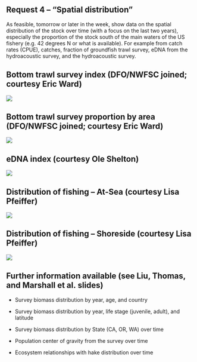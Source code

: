 ## Request 4 -- "Spatial distribution"

As feasible, tomorrow or later in the week, show data on the spatial distribution of the stock over time (with a focus on the last two years), especially the proportion of the stock south of the main waters of the US fishery (e.g. 42 degrees N or what is available). For example from catch rates (CPUE), catches, fraction of groundfish trawl survey, eDNA from the hydroacoustic survey, and the hydroacoustic survey.


## Bottom trawl survey index (DFO/NWFSC joined; courtesy Eric Ward)
![](../../../beamer/srg/requests/requests-day-1/image-files/Estimated_indices_2018_2023)

## Bottom trawl survey proportion by area (DFO/NWFSC joined; courtesy Eric Ward)
![](../../../beamer/srg/requests/requests-day-1/image-files/Estimated_proportion_2018_2023)

## eDNA index (courtesy Ole Shelton)
![](../../../beamer/srg/requests/requests-day-1/image-files/eDNA_index_1)

## Distribution of fishing -- At-Sea (courtesy Lisa Pfeiffer)
![](../../../beamer/srg/requests/requests-day-1/image-files/PacFEM_atSea)

## Distribution of fishing -- Shoreside (courtesy Lisa Pfeiffer)
![](../../../beamer/srg/requests/requests-day-1/image-files/PacFEM_shoreside)

## Further information available (see Liu, Thomas, and Marshall et al. slides)

* Survey biomass distribution by year, age, and country

* Survey biomass distribution by year, life stage (juvenile, adult), and latitude

* Survey biomass distribution by State (CA, OR, WA) over time

* Population center of gravity from the survey over time

* Ecosystem relationships with hake distribution over time




